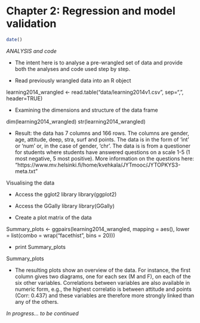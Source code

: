 # Chapter 2: Regression and model validation



```r
date()

```

*ANALYSIS and code*

- The intent here is to analyse a pre-wrangled set of data and provide both the analyses and code used step by step.

- Read previously wrangled data into an R object

learning2014_wrangled <- read.table("data/learning2014v1.csv", sep=",", header=TRUE)

- Examining the dimensions and structure of the data frame

dim(learning2014_wrangled)
str(learning2014_wrangled)

- Result: the data has 7 columns and 166 rows. The columns are gender, age, attitude, deep, stra, surf and points. The data is in the form of 'int' or 'num' or, in the case of gender, 'chr'. The data is is from a questioner for students where students have answered questions on a scale 1-5 (1 most negative, 5 most positive). More information on the questions here: "https://www.mv.helsinki.fi/home/kvehkala/JYTmooc/JYTOPKYS3-meta.txt"

Visualising the data

- Access the gglot2 library
library(ggplot2)

 - Access the GGally library
library(GGally)

- Create a plot matrix of the data

Summary_plots <- ggpairs(learning2014_wrangled, mapping = aes(), lower = list(combo = wrap("facethist", bins = 20)))

- print Summary_plots

Summary_plots

- The resulting plots show an overview of the data. For instance, the first column gives two diagrams, one for each sex (M and F), on each of the six other variables. Correlations between variables are also available in numeric form, e.g., the highest correlatio is between attitude and points (Corr: 0.437) and these variables are therefore more strongly linked than any of the others.

*In progress... to be continued*
